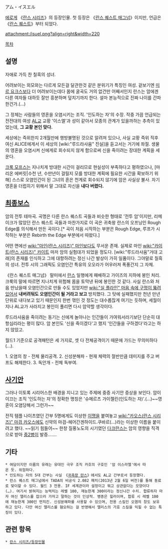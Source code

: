 アム・イスエル

[[에로게]] 《[[란스 시리즈]]》의 등장인물. 첫 등장은 《[[란스 퀘스트 매그넘]]》이지만, 언급은 《[[란스 퀘스트]]》부터 되었다.

attachment:/isuel.png?align=right&width=220

[[목차]]
== 설명 ==
자애로 가득 찬 칠흑의 성녀.

어려보이는 외모와는 다르게 모든걸 달관한것 같은 분위기가 특징인 여성. 겉보기엔 [[미르 요크스]]보다 더 어려보이는데다 몸에 굴곡도 거의 없건만 어째서인지 란스는 암에겐 다른 여자들 대하듯 잘만 흥분하며 덮치기까지 한다. 설마 본능적으로 진짜 나이를 간파한건가.(…)

그 정체는 사람들의 영혼을 오염시키는 조직. '인도하는 자'의 수장. 작중 가끔 언급되는 전전대의 여성 [[AL교]] 교황 '이스엘'과 성이 같아서 모종의 관계가 있을까하는 추측이 있었는데, '''그 교황 본인 맞다.'''

세상에는 즉위한지 2개월만에 행방불명된 것으로 알려져 있으나, 사실 교황 즉위 직후 여신 ALICE에게서 이 세상의 [wiki:"루드라사움" 진실]을 듣고서는 거기에 좌절. 생물의 영혼을 오염시켜 신에게로 회수되지 않게 함으로써 신을 죽이려는 장대한 계획을 세운다. 

[[크룩 모프스]]는 지나치게 방대한 시간이 걸리므로 현실성이 부족하다고 평하였으나, [마리온 에버릿|수천 년, 수만년이 걸릴지 모를 방대한 계획에 필요한 시간을 확보하기 위해] 스스로 오염인간이 된 그녀의 혼은 천계로 회수되지 않기에 암은 사실상 불사. 자기 영혼을 더럽히기 위해서 말 그대로 자신을 '''내다 버렸다.'''

== [[최종보스]] ==
{{{#!html
<object classid='clsid:d27cdb6e-ae6d-11cf-96b8-444553540000' codebase='http://fpdownload.macromedia.com/pub/shockwave/cabs/flash/swflash.cab#version=10,0,0,0' width='512' height='321' id='NFPlayer06362' align='middle'><param name='allowScriptAccess' value='always' /><param name='allowFullScreen' value='true' /><param name='movie' value='http://serviceapi.nmv.naver.com/flash/NFPlayer.swf?vid=8D9F5688E26F4172471B3B5E16AE7666B311&outKey=V12332049bb3e2d758793343b1734c0a7d68af0d585fb58143885343b1734c0a7d68a' /><param name='wmode' value='transparent' /><embed src='http://serviceapi.nmv.naver.com/flash/NFPlayer.swf?vid=8D9F5688E26F4172471B3B5E16AE7666B311&outKey=V12332049bb3e2d758793343b1734c0a7d68af0d585fb58143885343b1734c0a7d68a' wmode='transparent' width='512' height='321' allowScriptAccess='always' name='NFPlayer06362' allowFullScreen='true' type='application/x-shockwave-flash' /></object>}}}

암의 전투 테마곡. 곡명은 다른 란스 퀘스트 곡들과 비슷한 형태로 '전투 암'이지만, 리메이크가 많았던 란스 퀘스트 곡들과 마찬가지로 이 곡은 귀축왕 란스의 오프닝인 Rough Edge를 의식해서 만든 곡이다.[* 곡이 처음 시작하는 부분은 Rough Edge, 루프가 시작하는 부분은 Rebirth the Edge 부분에서 따왔다.]

어떤 면에선 [[wiki:"마인(란스 시리즈)" 마인]]보다도 무서운 존재. 실제로 마인 [[wiki:"카이트(란스 시리즈)" 카이트]] 마저 암의 실험대가 되었을 정도다. [wiki:"루드라사움"거대 고래]의 존재를 인식하고 그에 대항하려는 정신 나간 발상이 가히 일품이다. 그야말로 칠흑의 성녀. 전투 시의 그래픽도 오염인간 특유의 오오라가 어우러져 폭풍간지 그 자체.

《란스 퀘스트 매그넘》 말미에서 [[란스]] 일행에게 패배하고 가이즈의 지하에 봉인 처리. 크룩의 말에 따르면 지나치게 위험해 몸을 토막낸 뒤에 봉인한 것 같다. 사실 란스와 처음 만났을때 오염인간으로 만들 수도 있었지만 [[wiki:"실 플라인" 마음 속에 구멍이 뚫려 있어서]] '''내버려둬도 오염인간이 될 거라고 보고''' 방치했다. 그 탓에 실패했지만 천년 만년 단위로 내다보고 있기 때문인지 한번 꺾인 것 정도는 대수롭잖게 여기는 듯하며, 세월이 지나 AL교가 사라지고 봉인이 풀리면 다시 암약할 생각이다.

루드라사움을 죽이려는 동기는 신에게 놀아나는 인간들이 가여워서라기보단 단순히 대항심리라는 평이 많다. 암 본인도 '신을 죽이겠다'고 했지 '인간들을 구하겠다'라고는 하지 않았고.

월드1 기준으로 공격패턴은 세 가지로, 셋 다 전체공격이기 때문에 가드는 무의미하다(...).

1. 오염의 창 - 전체 물리공격.
2. 신성분해파 - 현재 체력의 절반만큼 데미지를 주고 버프도 해제한다.
3. 독안개 - 전체 독부여.

== [[사기안]] ==
그러나 이토록 시리어스한 배경을 지니고 있는 주제에 중증 사기안 증상을 보인다. 암이 이끄는 조직 '인도하는 자'의 정확한 명칭은 '슈메르츠 가이젤린(인도하는 자)'.(…)~~영혼이 오염당해서 그런가~~

전직 템플 나이츠였던 간부 5명에게도 이상한 [[이명]]을 붙여놓고 [[wiki:"카오스(란스 시리즈)" 마검 카오스]]에도 신약의 마검-헤어간겐하이드.쿠바르(…)라는 이상한 이름을 붙이려고 했다. ~~읽기 힘들어~~ 한창 질풍노도의 시기였던 [[다크란스]]는 암의 영향을 직격으로 받아 [[중2병]]이 발증…….

== 기타 ==
 * 여담이지만 이름의 유래는 유대인 극우 조직 카흐의 구호인 '암 이스라엘'에서 따온 듯. 위험하다.
 * 인도하는 자의 5대 간부는 사실 《[[귀축왕 란스]]》에서도 AL교 간부로서 등장했다.
 * 란스 퀘스트 매그넘에서 TADA의 비공식 2.082 패치(2013년 2월 6일 버전)를 통해 동료로 맞이할 수 있다. 월드 3 전용. IF 세계관이라 설정이고 뭐고 상관없다는 모양이다(…). 여기서 밝혀지는 능력치는 레벨 100, 재능한계 300이라는 정신나간 수치. 합류하자 마자 여신 앨리스를 잡으러 가자고 말하는 것이 인상적. 병종은 힐러이며, 합류 시 레벨 100에 재능한계 300인 먼치킨. 신성분해파를 사용할 수 있으며, 전용 스킬인 오염의 창도 보유하고 있다. 다만 여신 앨리스를 혐오하는 걸 반영해서 앨리스의 가호 스킬을 익힐 수 없는 특징이 있다.

== 관련 항목 ==
 * [[란스 시리즈/등장인물]]
